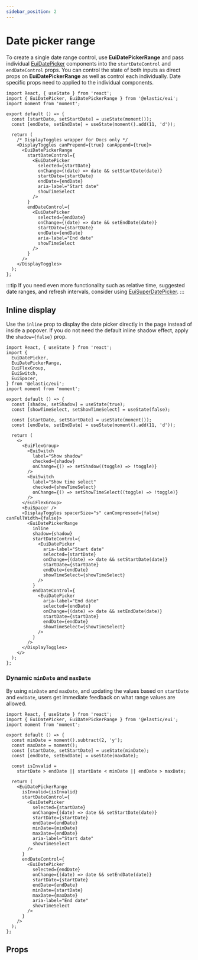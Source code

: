 ```yaml
---
sidebar_position: 2
---
```


# Date picker range

To create a single date range control, use **EuiDatePickerRange** and pass individual [EuiDatePicker](./date-picker.mdx) components into the `startDateControl` and `endDateControl` props. You can control the state of both inputs as direct props on **EuiDatePickerRange** as well as control each individually. Date specific props need to applied to the individual components.

```tsx interactive
import React, { useState } from 'react';
import { EuiDatePicker, EuiDatePickerRange } from '@elastic/eui';
import moment from 'moment';

export default () => {
  const [startDate, setStartDate] = useState(moment());
  const [endDate, setEndDate] = useState(moment().add(11, 'd'));

  return (
    /* DisplayToggles wrapper for Docs only */
    <DisplayToggles canPrepend={true} canAppend={true}>
      <EuiDatePickerRange
        startDateControl={
          <EuiDatePicker
            selected={startDate}
            onChange={(date) => date && setStartDate(date)}
            startDate={startDate}
            endDate={endDate}
            aria-label="Start date"
            showTimeSelect
          />
        }
        endDateControl={
          <EuiDatePicker
            selected={endDate}
            onChange={(date) => date && setEndDate(date)}
            startDate={startDate}
            endDate={endDate}
            aria-label="End date"
            showTimeSelect
          />
        }
      />
    </DisplayToggles>
  );
};
```

:::tip
If you need even more functionality such as relative time, suggested date ranges, and refresh intervals, consider using [EuiSuperDatePicker](./super-date-picker.mdx).
:::

## Inline display

Use the `inline` prop to display the date picker directly in the page instead of inside a popover. If you do not need the default inline shadow effect, apply the `shadow={false}` prop.

```tsx interactive
import React, { useState } from 'react';
import {
  EuiDatePicker,
  EuiDatePickerRange,
  EuiFlexGroup,
  EuiSwitch,
  EuiSpacer,
} from '@elastic/eui';
import moment from 'moment';

export default () => {
  const [shadow, setShadow] = useState(true);
  const [showTimeSelect, setShowTimeSelect] = useState(false);

  const [startDate, setStartDate] = useState(moment());
  const [endDate, setEndDate] = useState(moment().add(11, 'd'));

  return (
    <>
      <EuiFlexGroup>
        <EuiSwitch
          label="Show shadow"
          checked={shadow}
          onChange={() => setShadow((toggle) => !toggle)}
        />
        <EuiSwitch
          label="Show time select"
          checked={showTimeSelect}
          onChange={() => setShowTimeSelect((toggle) => !toggle)}
        />
      </EuiFlexGroup>
      <EuiSpacer />
      <DisplayToggles spacerSize="s" canCompressed={false} canFullWidth={false}>
        <EuiDatePickerRange
          inline
          shadow={shadow}
          startDateControl={
            <EuiDatePicker
              aria-label="Start date"
              selected={startDate}
              onChange={(date) => date && setStartDate(date)}
              startDate={startDate}
              endDate={endDate}
              showTimeSelect={showTimeSelect}
            />
          }
          endDateControl={
            <EuiDatePicker
              aria-label="End date"
              selected={endDate}
              onChange={(date) => date && setEndDate(date)}
              startDate={startDate}
              endDate={endDate}
              showTimeSelect={showTimeSelect}
            />
          }
        />
      </DisplayToggles>
    </>
  );
};
```

### Dynamic `minDate` and `maxDate`

By using `minDate` and `maxDate`, and updating the values based on `startDate` and `endDate`, users get immediate feedback on what range values are allowed.

```tsx interactive
import React, { useState } from 'react';
import { EuiDatePicker, EuiDatePickerRange } from '@elastic/eui';
import moment from 'moment';

export default () => {
  const minDate = moment().subtract(2, 'y');
  const maxDate = moment();
  const [startDate, setStartDate] = useState(minDate);
  const [endDate, setEndDate] = useState(maxDate);

  const isInvalid =
    startDate > endDate || startDate < minDate || endDate > maxDate;

  return (
    <EuiDatePickerRange
      isInvalid={isInvalid}
      startDateControl={
        <EuiDatePicker
          selected={startDate}
          onChange={(date) => date && setStartDate(date)}
          startDate={startDate}
          endDate={endDate}
          minDate={minDate}
          maxDate={endDate}
          aria-label="Start date"
          showTimeSelect
        />
      }
      endDateControl={
        <EuiDatePicker
          selected={endDate}
          onChange={(date) => date && setEndDate(date)}
          startDate={startDate}
          endDate={endDate}
          minDate={startDate}
          maxDate={maxDate}
          aria-label="End date"
          showTimeSelect
        />
      }
    />
  );
};
```

## Props


<PropTable definition={docgen.EuiDatePickerRange} />
